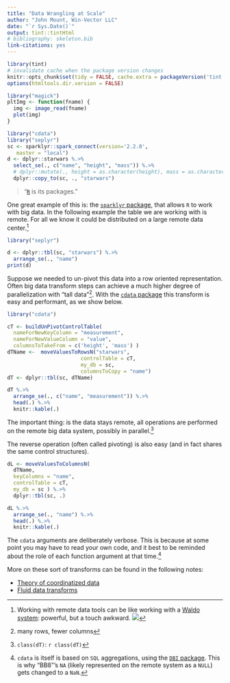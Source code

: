 ```yaml
---
title: "Data Wrangling at Scale"
author: "John Mount, Win-Vector LLC"
date: "`r Sys.Date()`"
output: tint::tintHtml
# bibliography: skeleton.bib
link-citations: yes
---
```


```r
library(tint)
# invalidate cache when the package version changes
knitr::opts_chunk$set(tidy = FALSE, cache.extra = packageVersion('tint'))
options(htmltools.dir.version = FALSE)

library("magick")
pltImg <- function(fname) {
  img <- image_read(fname)
  plot(img)
}

library("cdata")
library("seplyr")
sc <- sparklyr::spark_connect(version='2.2.0', 
   master = "local")
d <- dplyr::starwars %.>%
  select_se(., c("name", "height", "mass")) %.>%
  # dplyr::mutate(., height = as.character(height), mass = as.character(mass)) %.>%
  dplyr::copy_to(sc, ., "starwars")
```

> "[`R`](https://www.r-project.org) is its packages."

One great example of this is: the [`sparklyr` package](https://CRAN.R-project.org/package=sparklyr), that allows
`R` to work with big data.  In the following example the table we are working with
is remote. For all we know it could be distributed on a large remote data center.^[Working with remote data tools can be like working with a [Waldo system](https://en.wikipedia.org/wiki/Remote_manipulator): powerful, but a touch awkward. ![](Waldo.jpg)]

```r
library("seplyr")

d <- dplyr::tbl(sc, "starwars") %.>%
  arrange_se(., "name")
print(d)
```

Suppose we needed to un-pivot this data into a row oriented representation.
Often big data transform steps can achieve a much higher degree of parallelization
with "tall data"^[many rows, fewer columns].  With the [`cdata` package](https://winvector.github.io/cdata/) this
transform is easy and performant, as we show below.

```r
library("cdata")

cT <- buildUnPivotControlTable(
  nameForNewKeyColumn = "measurement",
  nameForNewValueColumn = "value",
  columnsToTakeFrom = c('height', 'mass') )
dTName <-  moveValuesToRowsN("starwars", 
                        controlTable = cT, 
                        my_db = sc, 
                        columnsToCopy = "name")
dT <- dplyr::tbl(sc, dTName)

dT %.>%
  arrange_se(., c("name", "measurement")) %.>%
  head(.) %.>%
  knitr::kable(.)
```

The important thing: is the data stays remote, all operations are performed
on the remote big data system, possibly in parallel.^[`class(dT)`: `r class(dT)`]

The reverse operation (often called pivoting) is also easy (and in
fact shares the same control structures).

```r
dL <- moveValuesToColumnsN(
  dTName,
  keyColumns = "name",
  controlTable = cT,
  my_db = sc ) %.>%
  dplyr::tbl(sc, .)

dL %.>%
  arrange_se(., "name") %.>%
  head(.) %.>%
  knitr::kable(.)
```

The `cdata` arguments are deliberately verbose.  This is because at some point you
may have to read your own code, and it best to be reminded about the role of each
function argument at that time.^[`cdata` is itself is based on `SQL` aggregations,
using the [`DBI` package](https://CRAN.R-project.org/package=DBI).
This is why "BB8"'s `NA`
(likely represented on the remote system as a `NULL`) gets changed to a `NaN`.]

More on these sort of transforms can be found in the following notes:

 * [Theory of coordinatized data](http://winvector.github.io/FluidData/RowsAndColumns.html)
 * [Fluid data transforms](http://winvector.github.io/FluidData/FluidData.html)

 


